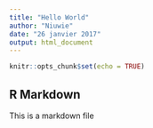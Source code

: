 ---
title: "Hello World"
author: "Niuwie"
date: "26 janvier 2017"
output: html_document
---

```{r setup, include=FALSE}
knitr::opts_chunk$set(echo = TRUE)
```

## R Markdown

This is a markdown file 
